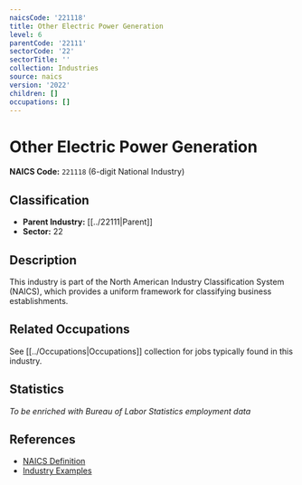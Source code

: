 ```yaml
---
naicsCode: '221118'
title: Other Electric Power Generation
level: 6
parentCode: '22111'
sectorCode: '22'
sectorTitle: ''
collection: Industries
source: naics
version: '2022'
children: []
occupations: []
---
```

# Other Electric Power Generation

**NAICS Code:** `221118` (6-digit National Industry)

## Classification

- **Parent Industry:** [[../22111|Parent]]
- **Sector:** 22

## Description

This industry is part of the North American Industry Classification System (NAICS), which provides a uniform framework for classifying business establishments.

## Related Occupations

See [[../Occupations|Occupations]] collection for jobs typically found in this industry.

## Statistics

*To be enriched with Bureau of Labor Statistics employment data*

## References

- [NAICS Definition](https://www.census.gov/naics/)
- [Industry Examples](https://www.census.gov/naics/2022NAICS/)
